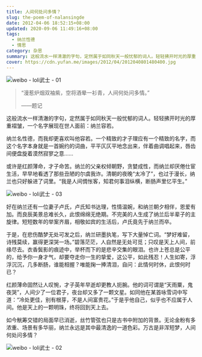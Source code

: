 ```yaml
---
title: 人间何处问多情？
slug: the-poem-of-nalansingde
date: 2012-04-06 18:52:15+08:00
updated: 2020-09-06 11:49:16+08:00
tags:
  - 纳兰性德
  - 情思
category: 杂思
summary: 这般流水一样清澈的字句，定然属于如同秋天一般忧郁的词人。轻轻拂开时光的厚重褶皱，一个名字展现在世人面前：纳兰容若。
cover: https://cdn.yufan.me/images/2012/04/2012040801480400.jpg
---
```


![weibo - loli武士 - 01](https://cdn.yufan.me/images/2012/04/2012040801511700.jpg)

<MusicPlayer netease={1407500990} />

> “漫惹炉烟双袖紫，空将酒晕一衫青，人间何处问多情。”
>
> ——题记

这般流水一样清澈的字句，定然属于如同秋天一般忧郁的词人。轻轻拂开时光的厚重褶皱，一个名字展现在世人面前：纳兰容若。

纳兰名性德，而我却更喜欢叫他容若。一个精致的才子理应有一个精致的名字，而这个名字本身就是一首婉约的词曲，平平仄仄平地念出来，伴着曲调唱起来，唇齿间便盘旋着漠然寂寥之意……

或许是红颜薄命，才子命苦。纳兰的父亲权倾朝野，贪婪成性，而纳兰却厌倦仕宦生活，早早地看透了那些丑陋的尔虞我诈。清朝的夜晚“太冷了”，也过于漫长，纳兰也只好躲进了词里。“我是人间惆怅客，知君何事泪纵横，断肠声里忆平生。”

![weibo - loli武士 - 03](https://cdn.yufan.me/images/2012/04/2012040801491700.jpg)

好在纳兰还有一位妻子卢氏，卢氏知书达理，性情温婉，和纳兰朝夕相伴，恩爱有加。而良辰美景总难长久，此恨绵绵无绝期。不完美的人生成了纳兰后半辈子的主旋律。短短数年的举案齐眉，相敬如宾的生活后，卢氏竟先于纳兰而卒。

于是，在悲伤酷梦无处可发之后，纳兰研墨执笔，写下大量悼亡词。“梦好难留，诗残莫续，赢得更深哭一场。”碧落茫茫，人自然是无处可觅；只叹是天上人间，前缘尽去。衣香鬓影的痕迹中，举杯而下的是悲辛交集的眼泪。也许上苍总是公平的，给予你一身才气，却要夺走你一生的挚爱，这公平，如此残忍！人生如寄，浮浮沉沉，几多断肠，谁能相握？唯能掬一捧清泪，自问：此情何时休，此恨何时已？

红颜薄命固然让人叹惋，才子英年早逝却更教人扼腕。他的词可谓是“天雨粟，鬼夜哭”，人间少了一位君子，夜台却又多了一颗文星。如同他在某首咏雪词中写道：“冷处更佳，别有根芽，不是人间富贵花。”于是乎他自己，似乎也不应属于人间。他是天上的一颗明珠，终将回到天上去。

如今觥筹交错的局面早已消逝，丝竹管弦也只是古书中附加的背景。无论金粉有多浓重、场景有多华丽，纳兰永远是其中最清逸的一道色彩。万古是非浑短梦，人间何处问多情？

![weibo - loli武士 - 02](https://cdn.yufan.me/images/2012/04/2012040801560900.jpg)
